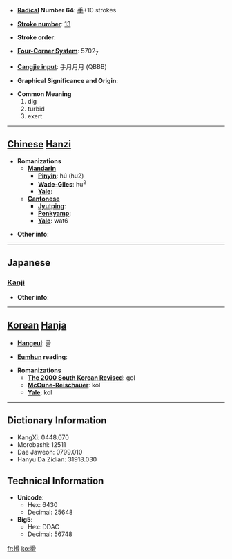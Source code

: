 * '''[[Wiktionary:Chinese radical index| Radical]] Number 64''': [[Wiktionary:Chinese radical index 手|手]]+10 strokes

* '''[[Wiktionary:Chinese total strokes index|Stroke number]]''': [[Wiktionary:Chinese total strokes index 13|13]]

* '''Stroke order''': 

* '''[[Wiktionary:Chinese four corner index|Four-Corner System]]''': 5702<sub>7</sub>

* '''[[Wiktionary:Chinese Cangjie index|Cangjie input]]''': 手月月月 (QBBB)

* '''Graphical Significance and Origin''': 

* '''Common Meaning'''
*#dig
*# turbid
*# exert


----

== [[Chinese]] [[Hanzi]] ==

* '''Romanizations'''
** '''[[Mandarin]]'''
*** '''[[Pinyin]]''': hú (hu2)
*** '''[[Wade-Giles]]''': hu<sup>2</sup>
*** '''[[Yale]]''': 
** '''[[Cantonese]]'''
*** '''[[Jyutping]]''':
*** '''[[Penkyamp]]''': 
*** '''[[Yale]]''': wat6

* '''Other info''': 

----

==Japanese==
===[[Kanji]]===
{{kanji|on readings=[[こつ]] (kotsu)
|kun readings=[[ほる]] (horu)
}}

* '''Other info''':  

----

== [[Korean]] [[Hanja]] ==

* '''[[Hangeul]]''': 골

* '''[[Eumhun]] reading''': 

* '''Romanizations'''
** '''[[The 2000 South Korean Revised Romanization|The 2000 South Korean Revised]]''': gol
** '''[[McCune-Reischauer]]''': kol
** '''[[Yale]]''': kol

----

== Dictionary Information ==

* KangXi: 0448.070
* Morobashi: 12511
* Dae Jaweon: 0799.010
* Hanyu Da Zidian: 31918.030

== Technical Information ==

* '''Unicode''':
** Hex: 6430
** Decimal: 25648
* '''Big5''':
** Hex: DDAC
** Decimal: 56748

[[fr:搰]]
[[ko:搰]]